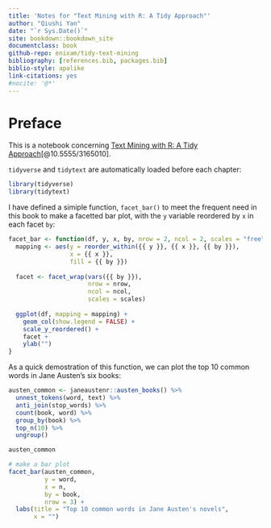 ```yaml
--- 
title: 'Notes for "Text Mining with R: A Tidy Approach"'
author: "Qiushi Yan"
date: "`r Sys.Date()`"
site: bookdown::bookdown_site
documentclass: book
github-repo: enixam/tidy-text-mining
bibliography: [references.bib, packages.bib]
biblio-style: apalike
link-citations: yes
#nocite: '@*'
--- 
```



# Preface {-}  


This is a notebook concerning [Text Mining with R: A Tidy Approach](https://www.tidytextmining.com/)[@10.5555/3165010].

`tidyverse` and `tidytext` are automatically loaded before each chapter: 

```r
library(tidyverse)
library(tidytext)
```

I have defined a simiple function, `facet_bar()` to meet the frequent need in this book to make a facetted bar plot, with the `y` variable reordered by `x` in each facet `by`:  

```r
facet_bar <- function(df, y, x, by, nrow = 2, ncol = 2, scales = "free") {
  mapping <- aes(y = reorder_within({{ y }}, {{ x }}, {{ by }}), 
                 x = {{ x }}, 
                 fill = {{ by }})
  
  facet <- facet_wrap(vars({{ by }}), 
                      nrow = nrow, 
                      ncol = ncol,
                      scales = scales) 
  
  ggplot(df, mapping = mapping) + 
    geom_col(show.legend = FALSE) + 
    scale_y_reordered() + 
    facet + 
    ylab("")
} 
```

As a quick demostration of this function, we can plot the top 10 common words in Jane Austen's six books:  

```r
austen_common <- janeaustenr::austen_books() %>% 
  unnest_tokens(word, text) %>% 
  anti_join(stop_words) %>% 
  count(book, word) %>% 
  group_by(book) %>% 
  top_n(10) %>% 
  ungroup()

austen_common
```

```r
# make a bar plot 
facet_bar(austen_common,
          y = word,
          x = n,
          by = book,
          nrow = 3) + 
  labs(title = "Top 10 common words in Jane Austen's novels",
       x = "")
```

